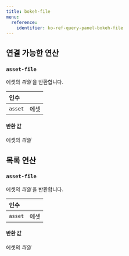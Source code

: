 ```yaml
---
title: bokeh-file
menu:
  reference:
    identifier: ko-ref-query-panel-bokeh-file
---
```


## 연결 가능한 연산

<h3 id="asset-file"><code>asset-file</code></h3>

에셋의 _파일_ 을 반환합니다.

| 인수 |  |
| :--- | :--- |
| `asset` | 에셋 |

#### 반환 값
에셋의 _파일_

## 목록 연산

<h3 id="asset-file"><code>asset-file</code></h3>

에셋의 _파일_ 을 반환합니다.

| 인수 |  |
| :--- | :--- |
| `asset` | 에셋 |

#### 반환 값
에셋의 _파일_
